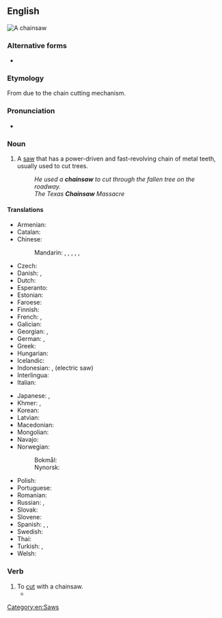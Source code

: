 {{also|chain saw}}
==English==
[[Image:Stihl contra.jpg|thumb|A chainsaw]]
{{wikipedia}}

===Alternative forms===
* {{l|en|chain saw}}

===Etymology===
From {{compound|chain|saw|lang=en}} due to the chain cutting mechanism.

===Pronunciation===
* {{IPA|/ˈt͡ʃeɪn.ˌsɔː/|lang=en}}

===Noun===
{{en-noun}}

# A [[saw]] that has a power-driven and fast-revolving chain of metal teeth, usually used to cut trees.
#: ''He used a '''chainsaw''' to cut through the fallen tree on the roadway.''
#: ''The Texas '''Chainsaw''' Massacre''

====Translations====
{{trans-top|saw with a power-driven chain}}
* Armenian: {{t|hy|բենզասղոց}}
* Catalan: {{t|ca|serra de cadena|f}}
* Chinese:
*: Mandarin: {{t|cmn|電鏈鋸|sc=Hani}}, {{t|cmn|电链锯|tr=diànliànjù|sc=Hani}}, {{t+|cmn|電鋸|sc=Hani}}, {{t+|cmn|电锯|tr=diànjù|sc=Hani}}, {{t+|cmn|鏈鋸|sc=Hani}}, {{t+|cmn|链锯|tr=liànjù|sc=Hani}}
* Czech: {{t|cs|řetězová pila|f}}
* Danish: {{t|da|kædesav|c}}, {{t|da|motorsav|c}}
* Dutch: {{t+|nl|kettingzaag|f}}
* Esperanto: {{t|eo|motorsegilo}}
* Estonian: {{t|et|mootorsaag}}
* Faroese: {{t|fo|ketusag|f}}
* Finnish: {{t+|fi|moottorisaha}}
* French: {{t+|fr|tronçonneuse|f}}, {{t+|fr|scie à chaîne}} {{qualifier|Quebec French}}
* Galician: {{t|gl|motoserra|f}}
* Georgian: {{t|ka|ბენზოხერხი|sc=Geor}}, {{t|ka|ჯაჭვური ხერხი|sc=Geor}}
* German: {{t+|de|Kettensäge|f}}, {{t+|de|Motorsäge|f}}
* Greek: {{t+|el|αλυσοπρίονο|n}}
* Hungarian: {{t+|hu|láncfűrész}}
* Icelandic: {{t|is|keðjusög|f}}
* Indonesian: {{t+|id|gergaji rantai}}, {{t+|id|gergaji listrik}} (electric saw)
* Interlingua: {{t|ia|chainsaw}}
* Italian: {{t+|it|motosega|f}}
{{trans-mid}}
* Japanese: {{t|ja|チェーンソー|tr=chēnsō|sc=Jpan}}, {{t|ja|鎖鋸|tr=くさりのこ, kusarinoko|sc=Jpan}}
* Khmer: {{t|km|រណាយន្ត|tr=rənaa yʊən|sc=Khmr}}, {{t|km|រណាច្រវាក់|tr=rənaa crɑvak|sc=Khmr}}
* Korean: {{t|ko|체인톱}}
* Latvian: {{t|lv|motorzāģis|m}}
* Macedonian: {{t|mk|моторна пила́|f}}
* Mongolian: {{t|mn|гинжит хөрөө}}
* Navajo: {{t|nv|bee achʼiishí diitsʼaʼí}}
* Norwegian:
*: Bokmål: {{t|no|motorsag|m|f}}
*: Nynorsk: {{t|nn|motorsag|f}}
* Polish: {{t|pl|[[piła]] [[łańcuchowa]]|f}}
* Portuguese: {{t|pt|motosserra|f}}
* Romanian: {{t+|ro|drujbă|f}}
* Russian: {{t+|ru|бензопила́|f}}, {{t|ru|цепна́я пила́|f}}
* Slovak: {{t|sk|reťazová píla|f}}
* Slovene: {{t|sl|motorka|f}}
* Spanish: {{t+|es|motosierra|f}}, {{t+|es|sierra eléctrica|f}}, {{t|es|sierra de cadena|f}}
* Swedish: {{t+|sv|motorsåg|c}}
* Thai: {{t-needed|th}}
* Turkish: {{t|tr|motorlu testere}}, {{t|tr|zincirli testere}}
* Welsh: {{t|cy|llif gadwyn|f}}
{{trans-bottom}}

===Verb===
{{en-verb|chainsaws|chainsawing|chainsawed|chainsawed|past_ptc2=chainsawn}}

# To [[cut]] with a chainsaw.
#* {{quote-journal|date=September 9, 2009|author=Mike Funston|title=Mississauga pulls green thorn from its paw|work=Toronto Star|url=http://www.thestar.com/News/GTA/article/692775
|passage=She and Barber once stopped a developer from '''chainsawing''' mature trees on Mississauga Rd. by standing in front of them.}}

[[Category:en:Saws]]